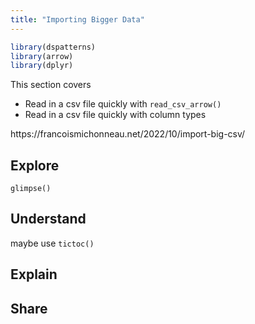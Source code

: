 ```yaml
---
title: "Importing Bigger Data"
---
```


```r
library(dspatterns)
library(arrow)
library(dplyr)
```

This section covers

- Read in a csv file quickly with `read_csv_arrow()`
- Read in a csv file quickly with column types

https://francoismichonneau.net/2022/10/import-big-csv/

## Explore

`glimpse()`

## Understand

maybe use `tictoc()`

## Explain

## Share
